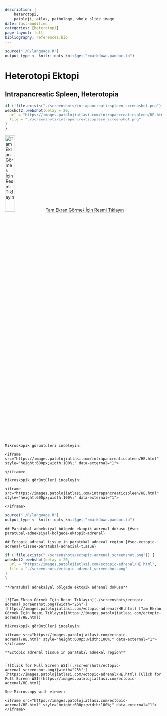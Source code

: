 ```yaml
---
description: |
    heterotopi,
    patoloji, atlas, pathology, whole slide image
date: last-modified
categories: [heterotopi]
page-layout: full
bibliography: references.bib
---
```


```r

source("./R/language.R")
output_type <- knitr::opts_knit$get("rmarkdown.pandoc.to")

```

# Heterotopi Ektopi {#sec-heterotopi-ektopi}

## Intrapancreatic Spleen, Heterotopia {#sec-intrapancreatic-spleen}

```r
if (!file.exists("./screenshots/intrapancreaticspleen_screenshot.png")) {
webshot2::webshot(delay = 20,
  url = "https://images.patolojiatlasi.com/intrapancreaticspleen/HE.html",
  file = "./screenshots/intrapancreaticspleen_screenshot.png"
)
}
```

[![Tam Ekran Görmek İçin Resmi
Tıklayın](./screenshots/intrapancreaticspleen_screenshot.png){width="25%"}](https://images.patolojiatlasi.com/intrapancreaticspleen/HE.html)
[Tam Ekran Görmek İçin Resmi
Tıklayın](https://images.patolojiatlasi.com/intrapancreaticspleen/HE.html)




```asis

Mikroskopik görüntüleri inceleyin:

<iframe src="https://images.patolojiatlasi.com/intrapancreaticspleen/HE.html" style="height:600px;width:100%;" data-external="1">

</iframe>

```



```asis

Mikroskopik görüntüleri inceleyin:

<iframe src="https://images.patolojiatlasi.com/intrapancreaticspleen/HE.html" style="height:600px;width:100%;" data-external="1">

</iframe>

```




```r
source("./R/language.R")
output_type <- knitr::opts_knit$get("rmarkdown.pandoc.to")
```

```asis
## Paratubal adneksiyal bölgede ektopik adrenal dokusu {#sec-paratubal-adneksiyal-bolgede-ektopik-adrenal} 
```

```asis
## Ectopic adrenal tissue in paratubal adnexal region {#sec-ectopic-adrenal-tissue-paratubal-adnexial-tissue} 
```

```r
if (!file.exists("./screenshots/ectopic-adrenal_screenshot.png")) {
webshot2::webshot(delay = 20,
  url = "https://images.patolojiatlasi.com/ectopic-adrenal/HE.html",
  file = "./screenshots/ectopic-adrenal_screenshot.png"
)
}
```

```asis

**Paratubal adneksiyal bölgede ektopik adrenal dokusu**


[![Tam Ekran Görmek İçin Resmi Tıklayın](./screenshots/ectopic-adrenal_screenshot.png){width="25%"}](https://images.patolojiatlasi.com/ectopic-adrenal/HE.html) [Tam Ekran Görmek İçin Resmi Tıklayın](https://images.patolojiatlasi.com/ectopic-adrenal/HE.html)

```


```asis

Mikroskopik görüntüleri inceleyin:

<iframe src="https://images.patolojiatlasi.com/ectopic-adrenal/HE.html" style="height:600px;width:100%;" data-external="1"></iframe>

```


```asis

**Ectopic adrenal tissue in paratubal adnexal region**


[![Click for Full Screen WSI](./screenshots/ectopic-adrenal_screenshot.png){width="25%"}](https://images.patolojiatlasi.com/ectopic-adrenal/HE.html) [Click for Full Screen WSI](https://images.patolojiatlasi.com/ectopic-adrenal/HE.html)

```


```asis

See Microscopy with viewer: 

<iframe src="https://images.patolojiatlasi.com/ectopic-adrenal/HE.html" style="height:600px;width:100%;" data-external="1"></iframe>

```
